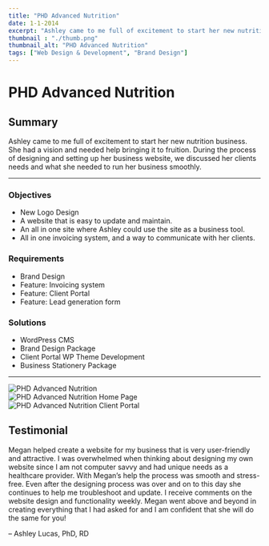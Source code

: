```yaml
---
title: "PHD Advanced Nutrition"
date: 1-1-2014
excerpt: "Ashley came to me full of excitement to start her new nutrition business. She had a vision and needed help bringing it to fruition."
thumbnail : "./thumb.png"
thumbnail_alt: "PHD Advanced Nutrition"
tags: ["Web Design & Development", "Brand Design"]
---
```



# PHD Advanced Nutrition

## Summary
Ashley came to me full of excitement to start her new nutrition business. She had a vision and needed help bringing it to fruition. During the process of designing and setting up her business website, we discussed her clients needs and what she needed to run her business smoothly.

***

### Objectives

* New Logo Design
* A website that is easy to update and maintain.
* An all in one site where Ashley could use the site as a business tool.
* All in one invoicing system, and a way to communicate with her clients.

### Requirements

* Brand Design
* Feature: Invoicing system
* Feature: Client Portal
* Feature: Lead generation form

### Solutions

* WordPress CMS
* Brand Design Package
* Client Portal WP Theme Development
* Business Stationery Package


 ***

<section className={portfolioStyles.gallery}>
 <div className={portfolioStyles.galleryItem}>
    <img src={phd1Image} alt="PHD Advanced Nutrition"/>
  </div>

 <div className={portfolioStyles.galleryItem}>
    <img src={phd2Image} alt="PHD Advanced Nutrition Home Page"/>
  </div>
</section> 


<section className={portfolioStyles.gallery}>
   <div className={portfolioStyles.galleryItem}>
    <img src={phd3Image} alt="PHD Advanced Nutrition Client Portal"/>
  </div>
</section>

## Testimonial
Megan helped create a website for my business that is very user-friendly and attractive. I was overwhelmed when thinking about designing my own website since I am not computer savvy and had unique needs as a healthcare provider. With Megan’s help the process was smooth and stress-free. Even after the designing process was over and on to this day she continues to help me troubleshoot and update. I receive comments on the website design and functionality weekly. Megan went above and beyond in creating everything that I had asked for and I am confident that she will do the same for you!

– Ashley Lucas, PhD, RD